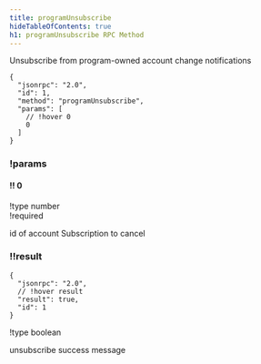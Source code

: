 ```yaml
---
title: programUnsubscribe
hideTableOfContents: true
h1: programUnsubscribe RPC Method
---
```


Unsubscribe from program-owned account change notifications

<APIMethod>

```jsonc !!request
{
  "jsonrpc": "2.0",
  "id": 1,
  "method": "programUnsubscribe",
  "params": [
    // !hover 0
    0
  ]
}
```

### !params

#### !! 0

!type number  
!required

id of account Subscription to cancel

### !!result

```jsonc !response
{
  "jsonrpc": "2.0",
  // !hover result
  "result": true,
  "id": 1
}
```

!type boolean

unsubscribe success message

</APIMethod>
